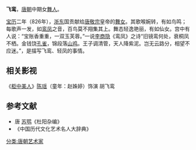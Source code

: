 '''飞鸾'''，[[唐朝|唐朝]]中期女[[舞者|舞人]]。

[[宝历_(唐朝)|宝历]]二年（826年），[[浙东八府|浙东]]国贡献给[[唐敬宗|唐敬宗]]皇帝的[[舞女|舞女]]。其歌喉婉转，有如鸟鸣；每歌声一发，如[[鸾|鸾]][[凤|凤]]之音，百鸟莫不翔集其上。舞态轻逸艳丽，有如仙女。宫中有人说：“宝账香重重，一双玉芙蓉。”一说[[李商隐|李商隐]]《鸾凤》之诗“旧镜鸾何处，衰桐凤不栖。金钱饶[[孔雀|孔雀]]，锦段落[[山鸡|山鸡]]。王子调清管，天人降紫泥。岂无云路分，相望不应迷。”，是描写飞鸾、轻凤的事情。
==相关影视==
《[[柜中美人|柜中美人]]》[[陈瑶|陈瑶]]（童年：赵姝婷）饰演 胡飞鸾
==参考文献==
* 唐 [[苏鹗|苏鹗]]《杜阳杂编》
* 《中国历代文化艺术名人大辞典》
[[分类:唐朝艺术家|分类:唐朝艺术家]]